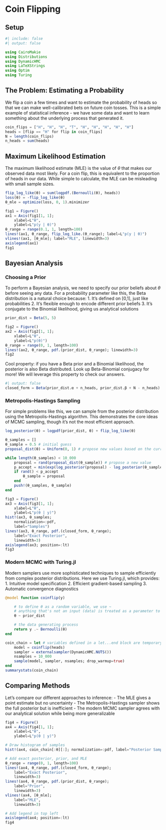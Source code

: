 # Coin Flipping {.unnumbered}

## Setup

```julia
#| include: false
#| output: false

using CairoMakie
using Distributions
using DynamicHMC
using LaTeXStrings
using Optim
using Turing
```

## The Problem: Estimating a Probability

We flip a coin a few times and want to estimate the probability of heads so that we can make well-calibrated bets on future coin tosses. This is a simple example of statistical inference - we have some data and want to learn something about the underlying process that generated it.

```julia
coin_flips = ["H", "H", "H", "T", "H", "H", "H", "H", "H"]
heads = [flip == "H" for flip in coin_flips]
N = length(coin_flips)
n_heads = sum(heads)
```

## Maximum Likelihood Estimation

The maximum likelihood estimate (MLE) is the value of $\theta$ that makes our observed data most likely.
For a coin flip, this is equivalent to the proportion of heads in our data. While simple to calculate, the MLE can be misleading with small sample sizes.

```julia
flip_log_like(θ) = sum(logpdf.(Bernoulli(θ), heads))
loss(θ) = -flip_log_like(θ)
θ_mle = optimize(loss, 0, 1).minimizer

fig1 = Figure()
ax1 = Axis(fig1[1, 1];
    xlabel=L"θ",
    ylabel=L"p(y | θ)")
θ_range = range(0.1, 1, length=100)
lines!(ax1, θ_range, flip_log_like.(θ_range); label=L"p(y | θ)")
vlines!(ax1, [θ_mle]; label="MLE", linewidth=3)
axislegend(ax1)
fig1
```

## Bayesian Analysis

### Choosing a Prior

To perform a Bayesian analysis, we need to specify our prior beliefs about $\theta$ before seeing any data. For a probability parameter like this, the Beta distribution is a natural choice because:
1. It's defined on [0,1], just like probabilities
2. It's flexible enough to encode different prior beliefs
3. It's conjugate to the Binomial likelihood, giving us analytical solutions

```julia
prior_dist = Beta(5, 5)

fig2 = Figure()
ax2 = Axis(fig2[1, 1];
    xlabel=L"θ",
    ylabel=L"p(θ)")
θ_range = range(0, 1, length=100)
lines!(ax2, θ_range, pdf.(prior_dist, θ_range); linewidth=3)
fig2
```

Cool property: if you have a Beta prior and a Binomial likelihood, the posterior is also Beta distributed.
Look up Beta-Binomial conjugacy for more!
We will leverage this property to check our answers.

```julia
#| output: false
closed_form = Beta(prior_dist.α + n_heads, prior_dist.β + N - n_heads)
```

### Metropolis-Hastings Sampling

For simple problems like this, we can sample from the posterior distribution using the Metropolis-Hastings algorithm. This demonstrates the core ideas of MCMC sampling, though it's not the most efficient approach.

```julia
log_posterior(θ) = logpdf(prior_dist, θ) + flip_log_like(θ)

θ_samples = []
θ_sample = 0.5 # initial guess
proposal_dist(θ) = Uniform(0, 1) # propose new values based on the current value

while length(θ_samples) < 10_000
    proposal = rand(proposal_dist(θ_sample)) # propose a new value
    p_accept = min(exp(log_posterior(proposal) - log_posterior(θ_sample)), 1)
    if rand() < p_accept
        θ_sample = proposal
    end
    push!(θ_samples, θ_sample)
end

fig3 = Figure()
ax3 = Axis(fig3[1, 1];
    xlabel=L"θ",
    ylabel=L"p(θ | y)")
hist!(ax3, θ_samples;
    normalization=:pdf,
    label="Samples")
lines!(ax3, θ_range, pdf.(closed_form, θ_range);
    label="Exact Posterior",
    linewidth=3)
axislegend(ax3; position=:lt)
fig3
```

### Modern MCMC with Turing.jl

Modern samplers use more sophisticated techniques to sample efficiently from complex posterior distributions. Here we use Turing.jl, which provides:
1. Intuitive model specification
2. Efficient gradient-based sampling
3. Automatic convergence diagnostics

```julia
@model function coinflip(y)

    # to define θ as a random variable, we use ~
    # anything that's not an input (data) is treated as a parameter to be estimated!
    θ ~ prior_dist

    # the data generating process
    return y .~ Bernoulli(θ)
end

coin_chain = let # variables defined in a let...end block are temporary
    model = coinflip(heads)
    sampler = externalsampler(DynamicHMC.NUTS())
    nsamples = 10_000
    sample(model, sampler, nsamples; drop_warmup=true)
end
summarystats(coin_chain)
```

## Comparing Methods

Let's compare our different approaches to inference:
- The MLE gives a point estimate but no uncertainty
- The Metropolis-Hastings sampler shows the full posterior but is inefficient
- The modern MCMC sampler agrees with our analytical solution while being more generalizable

```julia
fig4 = Figure()
ax4 = Axis(fig4[1, 1];
    xlabel=L"θ",
    ylabel=L"p(θ | y)")

# Draw histogram of samples
hist!(ax4, coin_chain[:θ][:]; normalization=:pdf, label="Posterior Samples")

# Add exact posterior, prior, and MLE
θ_range = range(0, 1, length=100)
lines!(ax4, θ_range, pdf.(closed_form, θ_range);
    label="Exact Posterior",
    linewidth=3)
lines!(ax4, θ_range, pdf.(prior_dist, θ_range);
    label="Prior",
    linewidth=3)
vlines!(ax4, [θ_mle];
    label="MLE",
    linewidth=3)

# Add legend in top left
axislegend(ax4; position=:lt)
fig4
```